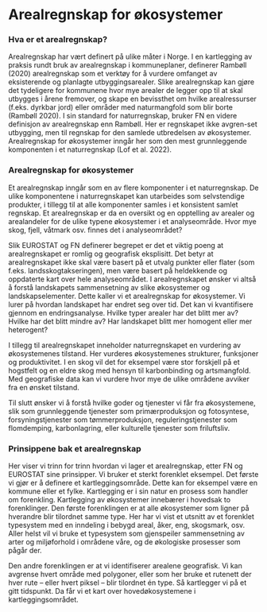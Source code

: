 # Arealregnskap for økosystemer


### Hva er et arealregnskap?

Arealregnskap har vært definert på ulike måter i Norge. I en kartlegging av praksis rundt bruk av arealregnskap i kommuneplaner, definerer Rambøll (2020) arealregnskap som et verktøy for å vurdere omfanget av eksisterende og planlagte utbyggingsarealer. Slike arealregnskap kan gjøre det tydeligere for kommunene hvor mye arealer de legger opp til at skal utbygges i årene fremover, og skape en bevissthet om hvilke arealressurser (f.eks. dyrkbar jord) eller områder med naturmangfold som blir borte (Rambøll 2020).  I sin standard for naturregnskap, bruker FN en videre definisjon av arealregnskap enn Rambøll. Her er regnskapet ikke avgren-set utbygging, men til regnskap for den samlede utbredelsen av økosystemer. Arealregnskap for økosystemer inngår her som den mest grunnleggende komponenten i et naturregnskap (Lof et al. 2022).

### Arealregnskap for økosystemer

Et arealregnskap inngår som en av flere komponenter i et naturregnskap. De ulike komponentene i naturregnskapet kan utarbeides som selvstendige produkter, i tillegg til at alle komponenter samles i et konsistent samlet regnskap.
Et arealregnskap er da en oversikt og en opptelling av arealer og arealandeler for de ulike typene økosystemer i et analyseområde. Hvor mye skog, fjell, våtmark osv. finnes det i analyseområdet?


Slik EUROSTAT og FN definerer begrepet er det et viktig poeng at arealregnskapet er romlig og geografisk eksplisitt. Det betyr at arealregnskapet ikke skal være basert på et utvalg punkter eller flater (som f.eks. landsskogtakseringen), men være basert på heldekkende og oppdaterte kart over hele analyseområdet. I arealregnskapet ønsker vi altså å forstå landskapets sammensetning av slike økosystemer og landskapselementer. Dette kaller vi et arealregnskap for økosystemer. Vi lurer på hvordan landskapet har endret seg over tid. Det kan vi kvantifisere gjennom en endringsanalyse. Hvilke typer arealer har det blitt mer av? Hvilke har det blitt mindre av? Har landskapet blitt mer homogent eller mer heterogent?


I tillegg til arealregnskapet inneholder naturregnskapet en vurdering av økosystemenes tilstand. Her vurderes økosystemenes strukturer, funksjoner og produktivitet. I en skog vil det for eksempel være stor forskjell på et hogstfelt og en eldre skog med hensyn til karbonbinding og artsmangfold. Med geografiske data kan vi vurdere hvor mye de ulike områdene avviker fra en ønsket tilstand.


Til slutt ønsker vi å forstå hvilke goder og tjenester vi får fra økosystemene, slik som grunnleggende tjenester som primærproduksjon og fotosyntese, forsyningstjenester som tømmerproduksjon, reguleringstjenester som flomdemping, karbonlagring, eller kulturelle tjenester som friluftsliv. 


### Prinsippene bak et arealregnskap

Her viser vi trinn for trinn hvordan vi lager et arealregnskap, etter FN og EUROSTAT sine prinsipper. Vi bruker et sterkt forenklet eksempel. Det første vi gjør er å definere et kartleggingsområde. Dette kan for eksempel være en kommune eller et fylke. Kartlegging er i sin natur en prosess som handler om forenkling. Kartlegging av økosystemer innebærer i hovedsak to forenklinger. Den første forenklingen er at alle økosystemer som ligner på hverandre blir tilordnet samme type. Her har vi vist et utsnitt av et forenklet typesystem med en inndeling i bebygd areal, åker, eng, skogsmark, osv. Aller helst vil vi bruke et typesystem som gjenspeiler sammensetning av arter og miljøforhold i områdene våre, og de økologiske prosesser som pågår der. 


Den andre forenklingen er at vi identifiserer arealene geografisk. Vi kan avgrense hvert område med polygoner, eller som her bruke et rutenett der hver rute – eller hvert piksel – blir tilordnet én type. Så kartlegger vi på et gitt tidspunkt. Da får vi et kart over hovedøkosystemene i kartleggingsområdet.


